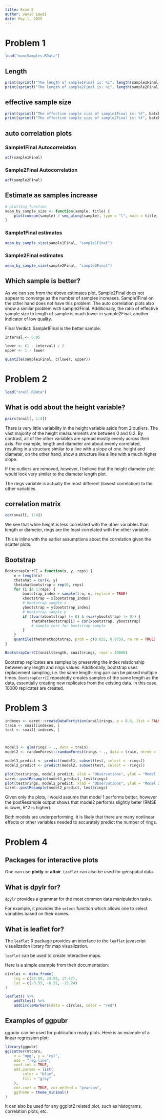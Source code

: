 ```yaml
---
title: Exam 2
author: David Lewis
date: May 1, 2025
---
```


# Problem 1

```r
load("mcmcSamples.RData")
```


## Length
```r
print(sprintf("The length of sample1Final is: %i", length(sample1Final)))
print(sprintf("The length of sample2Final is: %i", length(sample2Final)))
```

## effective sample size
```r
print(sprintf("The effective sample size of sample1Final is: %f", batchmeans::ess(sample1Final)))
print(sprintf("The effective sample size of sample2Final is: %f", batchmeans::ess(sample2Final)))
```

## auto correlation plots

### Sample1Final Autocorrelation
```r
acf(sample1Final)
```

### Sample2Final Autocorrelation

```r
acf(sample2Final)
```

## Estimate as samples increase
```r
# plotting function
mean_by_sample_size <- function(sample, title) {
    plot(cumsum(sample) / seq_along(sample), type = "l", main = title, ylab = "(mean) estimate of phi", xlab = "number of samples")
}
```

### Sample1Final estimates
```r
mean_by_sample_size(sample1Final, "sample1Final")
```


### Sample2Final estimates
```r
mean_by_sample_size(sample2Final, "sample2Final")
```



## Which sample is better?

As we can see from the above estimates plot, Sample2Final does not appear to converge as the number of samples increases. 
Sample1Final on the other hand does not have this problem. The auto correlation plots also show a similar problem with sample2Final.
Additionally, the ratio of effective sample size to length of sample is much lower in sample2Final, another indicator of low quality.

Final Verdict: Sample1Final is the better sample. 

```r
interval <- 0.95

lower <- (1 - interval) / 2
upper <- 1 - lower

quantile(sample1Final, c(lower, upper))
```


# Problem 2

```r
load("snail.RData")
```


## What is odd about the height variable?
```r
pairs(snail[, 1:4])
```

There is very little variability in the height variable aside from 2 outliers. The vast majority of the height
measurements are between 0 and 0.2. By contrast, all of the other variables are spread mostly evenly across their axis.
For example, length and diameter are about evenly correlated, resulting in a structure similar to a line with a slope of one.
height and diameter, on the other hand, show a structure like a line with a much higher slope.

If the outliers are removed, however, I believe that the height diameter plot would look very similar to the diameter length plot.

The rings variable is actually the most different (lowest correlation) to the other variables.


## correlation matrix

```r
cor(snail[, 1:4])
```

We see that while height is less correlated with the other variables than length or diameter, rings are the least correlated with the other variable.

This is inline with the earlier assumptions about the correlation given the scatter plots.

## Bootstrap

```r
BootstrapCorrCI = function(x, y, reps) {
    n = length(x)
    thetahat = cor(x, y)
    thetahatbootstrap = rep(0, reps)
    for (i in 1:reps) {
        bootstrap_index = sample(1:n, n, replace = TRUE)
        xbootstrap = x[bootstrap_index]
        # bootstrap sample x
        ybootstrap = y[bootstrap_index]
        # bootstrap sample y
        if ((var(xbootstrap) != 0) & (var(ybootstrap) != 0)) {
            thetahatbootstrap[i] = cor(xbootstrap, ybootstrap)
            # sample corr for bootstrap sample
        }
    }
    quantile(thetahatbootstrap, prob = c(0.025, 0.975), na.rm = TRUE)
}

BootstrapCorrCI(snail$length, snail$rings, reps = 10000)
```

Bootstrap replicates are samples by preserving the index relationship between any length and rings values. Additionally, bootstrap uses replacement sampling,
i.e. the same length-ring pair can be picked multiple times. `BootsrapCorrCI` repeatedly creates samples of the same length as 
the data, essentially creating new replicates from the existing data. In this case, 10000 replicates are created.



# Problem 3
```r
indexes <- caret::createDataPartition(snail$rings, p = 0.6, list = FALSE)
train <- snail[indexes, ]
test <- snail[-indexes, ]



model1 <- glm(rings ~ ., data = train)
model2 <- randomForest::randomForest(rings ~ ., data = train, ntree = 100)

model1_predict <- predict(model1, subset(test, select = -rings))
model2_predict <- predict(model2, subset(test, select = -rings))

plot(test$rings, model1_predict, xlab = "Observations", ylab = "Model 1 Predictions")
caret::postResample(model1_predict, test$rings)
plot(test$rings, model2_predict, xlab = "Observations", ylab = "Model 2 Predictions")
caret::postResample(model2_predict, test$rings)
```


Given only the plots, I would assume that model 1 performs better; however the postResample output shows that 
model2 performs slightly beter (RMSE is lower, R^2 is higher).

Both models are underperforming, it is likely that there are many nonlinear effects or other variables needed to accurately predict the number of rings.


# Problem 4

## Packages for interactive plots
One can use **plotly** or **altair**. `Leaflet` can also be used for geospatial data.

## What is dpylr for?

`dpylr` provides a grammar for the most common data manipulation tasks.

For example, it provides the `select` function which allows one to select variables based on their names.


## What is leaflet for?

The `leaflet` R package provides an interface to the `leaflet` javascript visualization library for map visualization.

`leaflet` can be used to create interactive maps.

Here is a simple example from their documentation:

```r
circles <- data.frame(
    lng = c(23.59, 34.95, 17.47),
    lat = c(-3.53, -6.32, -12.24)
)

leaflet() %>%
    addTiles() %>%
    addCircleMarkers(data = circles, color = "red")
```

## Examples of ggpubr

ggpubr can be used for publication ready plots. Here is an example of a linear regression plot:
```r
library(ggpubr)
ggscatter(mtcars,
    x = "mpg", y = "cyl",
    add = "reg.line",
    conf.int = TRUE,
    add.params = list(
        color = "blue",
        fill = "gray"
    ),
    cor.coef = TRUE, cor.method = "pearson",
    ggtheme = theme_minimal()
)
```

It can also be used for any ggplot2 related plot, such as histograms, correlation plots, etc.